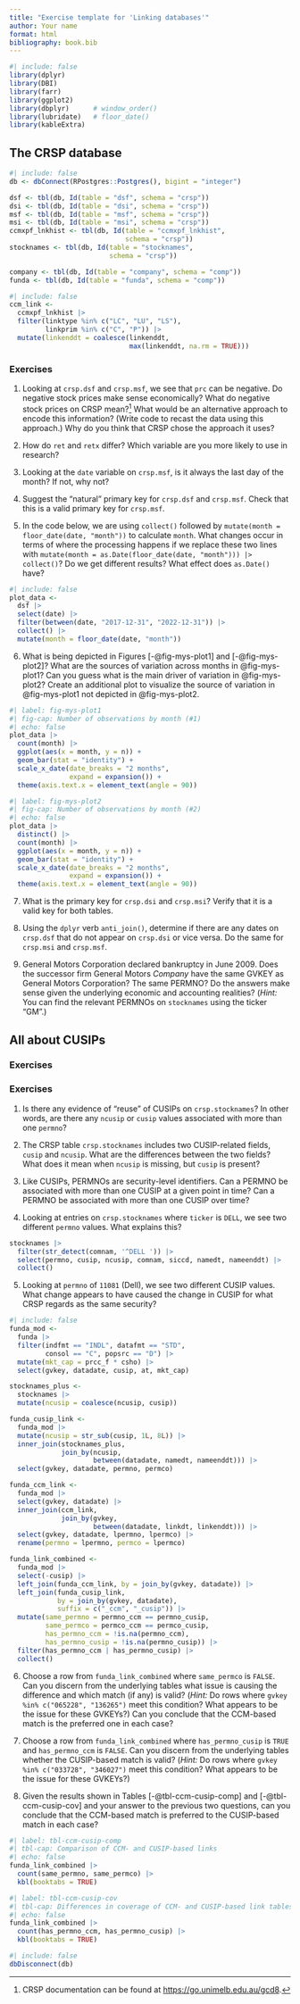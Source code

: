 ```yaml
---
title: "Exercise template for 'Linking databases'"
author: Your name
format: html
bibliography: book.bib
---
```


```r
#| include: false
library(dplyr)
library(DBI)
library(farr)
library(ggplot2)
library(dbplyr)      # window_order()
library(lubridate)   # floor_date()
library(kableExtra)
```

## The CRSP database

```r
#| include: false
db <- dbConnect(RPostgres::Postgres(), bigint = "integer")

dsf <- tbl(db, Id(table = "dsf", schema = "crsp"))
dsi <- tbl(db, Id(table = "dsi", schema = "crsp"))
msf <- tbl(db, Id(table = "msf", schema = "crsp"))
msi <- tbl(db, Id(table = "msi", schema = "crsp"))
ccmxpf_lnkhist <- tbl(db, Id(table = "ccmxpf_lnkhist",
                             schema = "crsp"))
stocknames <- tbl(db, Id(table = "stocknames", 
                         schema = "crsp"))

company <- tbl(db, Id(table = "company", schema = "comp"))
funda <- tbl(db, Id(table = "funda", schema = "comp"))
```

```r
#| include: false
ccm_link <-
  ccmxpf_lnkhist |>
  filter(linktype %in% c("LC", "LU", "LS"),
         linkprim %in% c("C", "P")) |>
  mutate(linkenddt = coalesce(linkenddt,
                              max(linkenddt, na.rm = TRUE)))
```


### Exercises

1. Looking at `crsp.dsf` and `crsp.msf`, we see that `prc` can be negative.
Do negative stock prices make sense economically?
What do negative stock prices on CRSP mean?^[CRSP documentation can be found at <https://go.unimelb.edu.au/gcd8>.]
What would be an alternative approach to encode this information? 
(Write code to recast the data using this approach.)
Why do you think that CRSP chose the approach it uses?

2. How do `ret` and `retx` differ?
Which variable are you more likely to use in research?

3. Looking at the `date` variable on `crsp.msf`, is it always the last day of the month?
If not, why not?

4. Suggest the "natural" primary key for `crsp.dsf` and `crsp.msf`.
Check that this is a valid primary key for `crsp.msf`.

5. In the code below, we are using `collect()` followed by `mutate(month = floor_date(date, "month"))` to calculate `month`. 
What changes occur in terms of where the processing happens if we replace these two lines with `mutate(month = as.Date(floor_date(date, "month"))) |> collect()`?
Do we get different results?
What effect does `as.Date()` have?

```r
#| include: false
plot_data <-
  dsf |>
  select(date) |>
  filter(between(date, "2017-12-31", "2022-12-31")) |>
  collect() |>
  mutate(month = floor_date(date, "month"))
```

6. What is being depicted in Figures [-@fig-mys-plot1] and [-@fig-mys-plot2]?
What are the sources of variation across months in @fig-mys-plot1?
Can you guess what is the main driver of variation in @fig-mys-plot2?
Create an additional plot to visualize the source of variation in @fig-mys-plot1 not depicted in @fig-mys-plot2.

```r
#| label: fig-mys-plot1
#| fig-cap: Number of observations by month (#1)
#| echo: false
plot_data |>
  count(month) |>
  ggplot(aes(x = month, y = n)) +
  geom_bar(stat = "identity") +
  scale_x_date(date_breaks = "2 months",
               expand = expansion()) +
  theme(axis.text.x = element_text(angle = 90))
```

```r
#| label: fig-mys-plot2
#| fig-cap: Number of observations by month (#2)
#| echo: false
plot_data |>
  distinct() |>
  count(month) |>
  ggplot(aes(x = month, y = n)) +
  geom_bar(stat = "identity") +
  scale_x_date(date_breaks = "2 months",
               expand = expansion()) +
  theme(axis.text.x = element_text(angle = 90))
```

7. What is the primary key for `crsp.dsi` and `crsp.msi`? Verify that it is a valid key for both tables. 

8. Using the `dplyr` verb `anti_join()`, determine if there are any dates on `crsp.dsf` that do not appear on `crsp.dsi` or vice versa.
Do the same for `crsp.msi` and `crsp.msf`.

8. General Motors Corporation declared bankruptcy in June 2009.
Does the successor firm General Motors *Company* have the same GVKEY as General Motors Corporation? The same PERMNO?
Do the answers make sense given the underlying economic and accounting realities?
(*Hint:* You can find the relevant PERMNOs on `stocknames` using the ticker "GM".)

## All about CUSIPs

### Exercises

### Exercises

1. Is there any evidence of "reuse" of CUSIPs on `crsp.stocknames`?
In other words, are there any `ncusip` or `cusip` values associated with more than one `permno`?

2. The CRSP table `crsp.stocknames` includes two CUSIP-related fields, `cusip` and `ncusip`.
What are the differences between the two fields?
What does it mean when `ncusip` is missing, but `cusip` is present?

3. Like CUSIPs, PERMNOs are security-level identifiers.
Can a PERMNO be associated with more than one CUSIP at a given point in time?
Can a PERMNO be associated with more than one CUSIP over time?

4. Looking at entries on `crsp.stocknames` where `ticker` is `DELL`, we see two different `permno` values. 
What explains this?

```r
stocknames |> 
  filter(str_detect(comnam, '^DELL ')) |> 
  select(permno, cusip, ncusip, comnam, siccd, namedt, nameenddt) |>
  collect()
```

5. Looking at `permno` of `11081` (Dell), we see two different CUSIP values.
What change appears to have caused the change in CUSIP for what CRSP regards as the same security?

```r
#| include: false
funda_mod <-
  funda |>
  filter(indfmt == "INDL", datafmt == "STD",
         consol == "C", popsrc == "D") |>
  mutate(mkt_cap = prcc_f * csho) |>
  select(gvkey, datadate, cusip, at, mkt_cap) 

stocknames_plus <-
  stocknames |>
  mutate(ncusip = coalesce(ncusip, cusip))

funda_cusip_link <-
  funda_mod |>
  mutate(ncusip = str_sub(cusip, 1L, 8L)) |>
  inner_join(stocknames_plus, 
             join_by(ncusip, 
                     between(datadate, namedt, nameenddt))) |>
  select(gvkey, datadate, permno, permco)

funda_ccm_link <-
  funda_mod |>
  select(gvkey, datadate) |>
  inner_join(ccm_link, 
             join_by(gvkey, 
                     between(datadate, linkdt, linkenddt))) |>
  select(gvkey, datadate, lpermno, lpermco) |>
  rename(permno = lpermno, permco = lpermco)

funda_link_combined <-
  funda_mod |>
  select(-cusip) |>
  left_join(funda_ccm_link, by = join_by(gvkey, datadate)) |>
  left_join(funda_cusip_link,
            by = join_by(gvkey, datadate), 
            suffix = c("_ccm", "_cusip")) |>
  mutate(same_permno = permno_ccm == permno_cusip,
         same_permco = permco_ccm == permco_cusip,
         has_permno_ccm = !is.na(permno_ccm),
         has_permno_cusip = !is.na(permno_cusip)) |>
  filter(has_permno_ccm | has_permno_cusip) |>
  collect()
```


6. Choose a row from `funda_link_combined` where `same_permco` is `FALSE`.
Can you discern from the underlying tables what issue is causing the difference and which match (if any) is valid?
(*Hint:* Do rows where `gvkey %in% c("065228", "136265")` meet this condition?
What appears to be the issue for these GVKEYs?)
Can you conclude that the CCM-based match is the preferred one in each case?

7. Choose a row from `funda_link_combined` where `has_permno_cusip` is `TRUE` and `has_permno_ccm` is `FALSE`.
Can you discern from the underlying tables whether the CUSIP-based match is valid?
(*Hint:* Do rows where `gvkey %in% c("033728", "346027")` meet this condition?
What appears to be the issue for these GVKEYs?)

8. Given the results shown in Tables [-@tbl-ccm-cusip-comp] and [-@tbl-ccm-cusip-cov] and your answer to the previous two questions, can you conclude that the CCM-based match is preferred to the CUSIP-based match in each case?

```r
#| label: tbl-ccm-cusip-comp
#| tbl-cap: Comparison of CCM- and CUSIP-based links
#| echo: false
funda_link_combined |>
  count(same_permno, same_permco) |>
  kbl(booktabs = TRUE)
```

```r
#| label: tbl-ccm-cusip-cov
#| tbl-cap: Differences in coverage of CCM- and CUSIP-based link tables
#| echo: false
funda_link_combined |>
  count(has_permno_ccm, has_permno_cusip) |>
  kbl(booktabs = TRUE)
```

```r
#| include: false
dbDisconnect(db)
```
